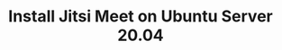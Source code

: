 ---
title: Install Jitsi Meet on Ubuntu Server 20.04
authors:
  - comp-labs
  - rudra-sen
tags: ['Ubuntu', 'Jitsi', 'Server', 'Meeting']
description: Blog Post for Installing Jitsi Meet on Ubuntu Server 20.04.
image: https://i.imgur.com/mErPwqL.png
hide_table_of_contents: false
---